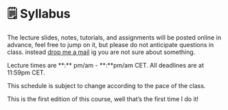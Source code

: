 # 🗒️ Syllabus

The lecture slides, notes, tutorials, and assignments will be posted online in advance, feel free to jump on it, but please do not anticipate questions in class. instead [drop me a mail](mailto:niccolo.salvini27@gmail.com) ig you are not sure about something.

Lecture times are \*\*:\*\* pm/am - \*\*:\*\*pm/am CET. All deadlines are at 11:59pm CET.

This schedule is subject to change according to the pace of the class.

This is the first edition of this course, well that's the first time I do it!
